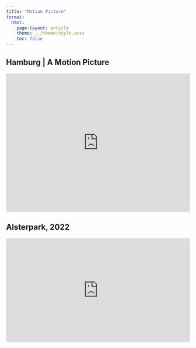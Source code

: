 ```yaml
---
title: "Motion Picture"
format: 
  html:
    page-layout: article
    theme: ../theme/style.scss
    toc: false
---
```


## Hamburg | A Motion Picture

<div style="padding:75% 0 0 0;position:relative;"><iframe src="https://player.vimeo.com/video/1002318715?badge=0&amp;autopause=0&amp;player_id=0&amp;app_id=58479" frameborder="0" allow="autoplay; fullscreen; picture-in-picture; clipboard-write" style="position:absolute;top:0;left:0;width:100%;height:100%;" title="Hamburg - A Motion Picture"></iframe></div><script src="https://player.vimeo.com/api/player.js"></script>

## Alsterpark, 2022

<div style="padding:56.25% 0 0 0;position:relative;"><iframe src="https://player.vimeo.com/video/997870235?badge=0&amp;autopause=0&amp;player_id=0&amp;app_id=58479" frameborder="0" allow="autoplay; fullscreen; picture-in-picture; clipboard-write" style="position:absolute;top:0;left:0;width:100%;height:100%;" title="Alsterpark"></iframe></div><script src="https://player.vimeo.com/api/player.js"></script>
